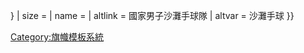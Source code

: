 {{country data {{{1}}}
| flaglink/core
| variant = {{{variant|{{{2|}}}}}}
| size = {{{size|}}}
| name = {{{name|}}}
| altlink = 國家男子沙灘手球隊
| altvar = 沙灘手球 
}}<noinclude>
{{documentation}}
[[Category:旗幟模板系統]]
</noinclude>